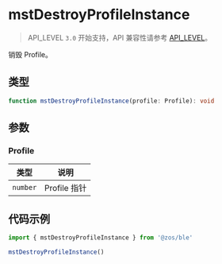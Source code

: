 # mstDestroyProfileInstance

> API_LEVEL `3.0` 开始支持，API 兼容性请参考 [API_LEVEL](../../../../guides/framework/device/compatibility.md)。

销毁 Profile。

## 类型

```ts
function mstDestroyProfileInstance(profile: Profile): void
```

## 参数

### Profile

| 类型                | 说明         |
| ------------------- | ------------ |
| <code>number</code> | Profile 指针 |

## 代码示例

```js
import { mstDestroyProfileInstance } from '@zos/ble'

mstDestroyProfileInstance()
```
